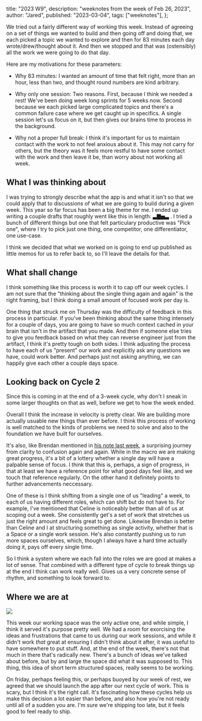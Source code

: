   title: "2023 W9",
  description: "weeknotes from the week of Feb 26, 2023",
  author: "Jared",
  published: "2023-03-04",
  tags: ["weeknotes"],
};

We tried out a fairly different way of working this week. Instead of agreeing on
a set of things we wanted to build and then going off and doing that, we each
picked a topic we wanted to explore and then for 83 minutes each day
wrote/drew/thought about it. And then we stopped and that was (ostensibly) all
the work we were going to do that day.

Here are my motivations for these parameters:

- Why 83 minutes: I wanted an amount of time that felt right, more than an hour,
  less than two, and thought round numbers are kind arbitrary.

- Why only one session: Two reasons. First, because I think we needed a rest!
  We've been doing week long sprints for 5 weeks now. Second because we each
  picked large complicated topics and there's a common failure case where we get
  caught up in specifics. A single session let's us focus on it, but then gives
  our brains time to process in the background.

- Why not a proper full break: I think it's important for us to maintain contact
  with the work to not feel anxious about it. This may not carry for
  others, but the theory was it feels more restful to have some contact with
  the work and then leave it be, than worry about not working all week.

## What I was thinking about

I was trying to strongly describe what the app is and what it isn't so that we
could apply that to discussions of what we are going to build during a given
week. This year so far focus has been a big theme for me. I ended up writing a
couple drafts that roughly went like this in length: ▃▇▅▃ . I tried a bunch of
different things but one that felt particulary productive was "Pick one", where
I try to pick just one thing, one competitor, one differentiator, one use-case.

I think we decided that what we worked on is going to end up published as little
memos for us to refer back to, so I'll leave the details for that.

## What shall change

I think something like this process is worth it to cap off our week cycles. I
am not sure that the "thinking about the single thing again and again" is the
right framing, but I think doing a small amount of focused work per day is.

One thing that struck me on Thursday was the difficulty of feedback in this
process in particular. If you've been thinking about the same thing intensely
for a couple of days, you are going to have so much context cached in your brain
that isn't in the artifact that you made. And then if someone else tries to
give you feedback based on what they can reverse engineer just from the
artifact, I think it's pretty tough on both sides. I think adjusting the process
to have each of us "present" our work and explicitly ask any questions we have,
could work better. And perhaps just not asking anything, we can happily give
each other a couple days space.

## Looking back on Cycle 2

Since this is coming in at the end of a 3-week cycle, why don't I sneak in some
larger thoughts on that as well, before we get to how the week ended.

Overall I think the increase in velocity is pretty clear. We are building more
actually usuable new things than ever before. I think this process of working is
well matched to the kinds of problems we need to solve and also to the
foundation we have built for ourselves.

It's also, like Brendan mentioned in [his note last week](./2023-week8), a
surprising journey from clarity to confusion again and again. While in the
macro we are making great progress, it's a bit of a lottery whether a single day
will have a palpable sense of focus. I think that this is, perhaps, a sign of
progress, in that at least we have a reference point for what good days feel
like, and we touch that reference regularly. On the other hand it definitely
points to further advancements neccessary.

One of these is I think shifting from a single one of us "leading" a week, to
each of us having different roles, which can shift but do not have to. For
example, I've mentioned that Celine is noticeably better than all of us at
scoping out a week. She consistently get's a set of work that stretches us just
the right amount and feels great to get done. Likewise Brendan is better than
Celine and I at structuring something as single activity, whether that is a
Space or a single work session. He's also constantly pushing us to run more
spaces ourselves, which, though I always have a hard time actually doing it,
pays off every single time.

So I think a system where we each fall into the roles we are good at makes a lot
of sense. That combined with a different type of cycle to break things up at
the end I think can work really well. Gives us a very concrete sense of rhythm,
and something to look forward to.

## Where we are at

![](/images/Hyperlink-2023-W9.png)

This week our working space was the only active one, and while simple, I think
it served it's purpose pretty well. We had a room for exorcising the ideas and
frustrations that came to us during our work sessions, and while it didn't work
_that_ great at ensuring I didn't think about it after, it was useful to have
somewhere to put stuff. And, at the end of the week, there's not that much in
there that's radically new. There's a bunch of ideas we've talked about before,
but by and large the space did what it was supposed to. This thing, this idea of
short term structured spaces, really seems to be working.

On friday, perhaps feeling this, or perhaps buoyed by our week of rest, we
agreed that we should launch the app after our next cycle of work. This is
scary, but I think it's the right call. It's fascinating how these cycles help
us make this decision a lot easier than before, and also how you're not ready
until all of a sudden you are. I'm sure we're shipping too late, but it feels
good to feel ready to ship.
